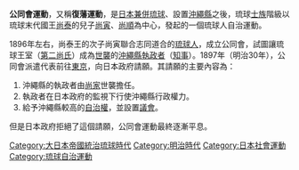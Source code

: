 {{japanese|japanese=公同会運動|kana=こうどうかいうんどう|romaji=Kōdōkai undō}}
'''公同會運動'''，又稱'''復藩運動'''，是[[日本|日本]][[琉球處分|兼併琉球]]、設置[[沖繩縣|沖繩縣]]之後，琉球[[士族|士族]]階級以琉球末代國王[[尚泰|尚泰]]的兒子[[尚寅|尚寅]]、[[尚順|尚順]]為中心，發起的一個琉球人自治運動。

1896年左右，尚泰王的次子尚寅聯合志同道合的[[琉球人|琉球人]]，成立公同會，試圖讓琉球王室（[[第二尚氏|第二尚氏]]）成為[[世襲|世襲]]的[[沖繩縣|沖繩縣]][[沖繩縣知事列表|執政者]]（[[知事|知事]]）。1897年（明治30年），公同會派遣代表前往[[東京|東京]]，向日本政府請願。其請願的主要內容為：
#沖繩縣的執政者由[[第二尚氏|尚家]]世襲擔任。
#執政者在日本政府的監視下行使沖繩縣行政權力。
#給予沖繩縣較高的[[自治權|自治權]]，並設置[[議會|議會]]。
但是日本政府拒絕了這個請願，公同會運動最終逐漸平息。
[[Category:大日本帝國統治琉球時代|Category:大日本帝國統治琉球時代]]
[[Category:明治時代|Category:明治時代]]
[[Category:日本社會運動|Category:日本社會運動]]
[[Category:琉球自治運動|Category:琉球自治運動]]